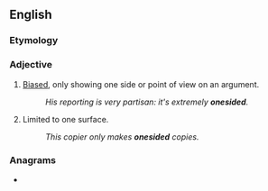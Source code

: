 {{also|one-sided}}
==English==

===Etymology===
{{compound|en|one|sided}}

===Adjective===
{{en-adj}}

# [[biased|Biased]], only showing one side or point of view on an argument.
#: ''His reporting is very partisan: it's extremely '''onesided'''.''
# {{lb|en|not comparable}} Limited to one surface.
#: ''This copier only makes '''onesided''' copies.''

===Anagrams===
* {{anagrams|en|denoised|desonide}}